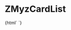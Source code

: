 
<Meta
  title="Myz/MyzCard/ZMyzCardList"
  component="z-myz-card-list"
/>

# ZMyzCardList

<Canvas>
  <Story name="z-myz-card-list">
    {html` <z-myz-card-list
      listdata='[{"isLink":true,"value":"Leggi sul browser","url":"https://booktab.it/"},{"isLink":true,"value":"Sito e risorse del libro","url":"http://online.scuola.zanichelli.it/curtisinvitoblu/"},{"isLink":false,"value":"Programmazione"},{"isLink":false,"value":"Prove di verifica"},{"isLink":true,"value":"ZTE","url":"https://zte.zanichelli.it/"}]'
    />`}
  </Story>
</Canvas>

<ArgsTable of="z-myz-card-list" />
